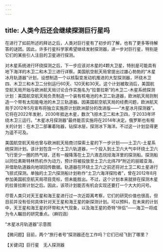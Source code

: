 ```yaml
---
---
---
```

title: 人类今后还会继续探测巨行星吗
---




在进行了如前所述的拜访之后，人类对巨行星有了初步的了解，也有了更多等待解答的谜团。因此，许多行星科学家希望继续发射探测器，进一步对巨行星，特别是它们的某些引人注目的卫星进行探测。

对木星系统进行环绕探测之后，下一步应该对木星的4颗大卫星，特别是可能具有地下海洋的木卫二和木卫三进行详察。美国航空航天局曾提出过雄心勃勃的“木星冰月轨道器”计划，设想制造一个以核裂变发动机推进的大型探测器，环绕木卫四、木卫三和木卫二分别运行60天、120天和30天。这个计划被取消后，美国航空航天局开始与欧洲航天局讨论合作实施名为“拉普拉斯”的木卫二-木星系统探测计划：美国航空航天局负责制造一个装有核电池的木卫二轨道器，欧洲航天局则制造一个带有太阳能电池的木卫三轨道器。因美国航空航天局的经费问题，欧洲航天局于2012年5月宣布将独立实施原计划欧洲部分的改进版——“木星冰月探测器”。它将在2022年发射，2030年抵达木星，数次飞掠木卫二和木卫四，于2033年环绕木卫三运行。“木星冰月探测器”最终能否实施将在2014年决定。俄罗斯也有相关的计划：在木卫二部署着陆器，钻探冰层，探测冰下海洋。不过这一计划显得更为遥不可及。

美国航空航天局也曾与欧洲航天局商讨探索土星的下一步计划——土卫六-土星系统探测计划。该计划包含一个土卫六轨道器，一个投入到土卫六大气中环绕土卫六飞行至少一圈的热气球，还有一艘降落在土卫六液态烷烃海洋里的探测船。探测船以同位素斯特林热机作为动力，预计将被投放至土卫六北纬79°附近的丽姬亚海，并借助轨道器向地球回传数据。轨道器在环绕土卫六之前还将对土卫二和土星进行飞掠式探测。单独的土卫六探测船计划称作“土卫六海洋探险者”，曾在2012年8月参加美国航空航天局项目竞标，但未能胜出。不过，这个计划本来就排在探测木星的拉普拉斯计划之后。因此，该项计划能否有机会实现还要打一个大大的问号。

尽管人类只对天王星和海王星进行过一次近距离考察，它们的研究价值也很高，但目前并没有任何具体针对天王星和海王星的新探测计划。可以预料，在未来的计划中，天王星和海王星的环带和大气现象，以及海王星的奇特“伴侣”——海卫一将成为令人瞩目的研究重点。（麻钧涵）

“木星冰月轨道器”示意图





【微问题】目前，两个“旅行者号”探测器还在工作吗？它们已经飞到了哪里？

【关键词】巨行星　无人探测器